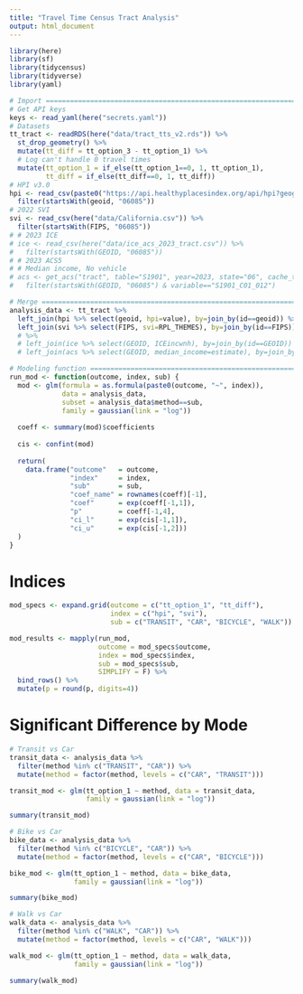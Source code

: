 ```yaml
---
title: "Travel Time Census Tract Analysis"
output: html_document
---
```


```r
library(here)
library(sf)
library(tidycensus)
library(tidyverse)
library(yaml)

# Import =======================================================================
# Get API keys
keys <- read_yaml(here("secrets.yaml"))
# Datasets
tt_tract <- readRDS(here("data/tract_tts_v2.rds")) %>%
  st_drop_geometry() %>%
  mutate(tt_diff = tt_option_3 - tt_option_1) %>%
  # Log can't handle 0 travel times
  mutate(tt_option_1 = if_else(tt_option_1==0, 1, tt_option_1),
         tt_diff = if_else(tt_diff==0, 1, tt_diff))
# HPI v3.0
hpi <- read_csv(paste0("https://api.healthyplacesindex.org/api/hpi?geography=tracts&year=2022&indicator=hpiscore&format=csv&key=", keys$HPI)) %>%
  filter(startsWith(geoid, "06085"))
# 2022 SVI
svi <- read_csv(here("data/California.csv")) %>%
  filter(startsWith(FIPS, "06085"))
# # 2023 ICE
# ice <- read_csv(here("data/ice_acs_2023_tract.csv")) %>%
#   filter(startsWith(GEOID, "06085"))
# # 2023 ACS5
# # Median income, No vehicle
# acs <- get_acs("tract", table="S1901", year=2023, state="06", cache_table=T) %>%
#   filter(startsWith(GEOID, "06085") & variable=="S1901_C01_012")

# Merge ========================================================================
analysis_data <- tt_tract %>%
  left_join(hpi %>% select(geoid, hpi=value), by=join_by(id==geoid)) %>%
  left_join(svi %>% select(FIPS, svi=RPL_THEMES), by=join_by(id==FIPS))
  # %>%
  # left_join(ice %>% select(GEOID, ICEincwnh), by=join_by(id==GEOID)) %>%
  # left_join(acs %>% select(GEOID, median_income=estimate), by=join_by(id==GEOID))

# Modeling function ============================================================
run_mod <- function(outcome, index, sub) {
  mod <- glm(formula = as.formula(paste0(outcome, "~", index)),
             data = analysis_data,
             subset = analysis_data$method==sub,
             family = gaussian(link = "log"))
  
  coeff <- summary(mod)$coefficients
  
  cis <- confint(mod)
  
  return(
    data.frame("outcome"   = outcome,
               "index"     = index,
               "sub"       = sub,
               "coef_name" = rownames(coeff)[-1],
               "coef"      = exp(coeff[-1,1]),
               "p"         = coeff[-1,4],
               "ci_l"      = exp(cis[-1,1]),
               "ci_u"      = exp(cis[-1,2]))
  )
}
```

# Indices

```r
mod_specs <- expand.grid(outcome = c("tt_option_1", "tt_diff"),
                         index = c("hpi", "svi"),
                         sub = c("TRANSIT", "CAR", "BICYCLE", "WALK"))

mod_results <- mapply(run_mod, 
                      outcome = mod_specs$outcome, 
                      index = mod_specs$index, 
                      sub = mod_specs$sub,
                      SIMPLIFY = F) %>%
  bind_rows() %>%
  mutate(p = round(p, digits=4))
```

# Significant Difference by Mode

```r
# Transit vs Car
transit_data <- analysis_data %>%
  filter(method %in% c("TRANSIT", "CAR")) %>%
  mutate(method = factor(method, levels = c("CAR", "TRANSIT")))

transit_mod <- glm(tt_option_1 ~ method, data = transit_data,
                   family = gaussian(link = "log"))

summary(transit_mod)

# Bike vs Car
bike_data <- analysis_data %>%
  filter(method %in% c("BICYCLE", "CAR")) %>%
  mutate(method = factor(method, levels = c("CAR", "BICYCLE")))

bike_mod <- glm(tt_option_1 ~ method, data = bike_data,
                family = gaussian(link = "log"))

summary(bike_mod)

# Walk vs Car
walk_data <- analysis_data %>%
  filter(method %in% c("WALK", "CAR")) %>%
  mutate(method = factor(method, levels = c("CAR", "WALK")))

walk_mod <- glm(tt_option_1 ~ method, data = walk_data,
                family = gaussian(link = "log"))

summary(walk_mod)
```


